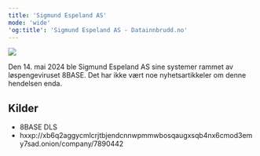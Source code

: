 ```yaml
---
title: 'Sigmund Espeland AS'
mode: 'wide'
'og:title': 'Sigmund Espeland AS - Datainnbrudd.no'
---
```


<Frame>
<img src="/images/espeland.png" noZoom/>
</Frame>

Den 14. mai 2024 ble Sigmund Espeland AS sine systemer rammet av løspengeviruset 8BASE. Det har ikke vært noe nyhetsartikkeler om denne hendelsen enda.



## Kilder
- 8BASE DLS
- hxxp://xb6q2aggycmlcrjtbjendcnnwpmmwbosqaugxsqb4nx6cmod3emy7sad.onion/company/7890442

